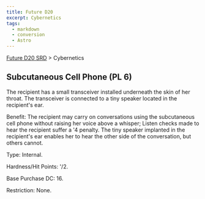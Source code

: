 ```yaml
---
title: Future D20
excerpt: Cybernetics
tags:
  - markdown
  - conversion
  - Astro
---
```






[Future D20 SRD]( / ) > Cybernetics




## Subcutaneous Cell Phone (PL 6)


The recipient has a small transceiver installed underneath the skin of her throat. The transceiver is connected to a tiny speaker located in the recipient's ear.


Benefit: The recipient may carry on conversations using the subcutaneous cell phone without raising her voice above a whisper; Listen checks made to hear the recipient suffer a '4 penalty. The tiny speaker implanted in the recipient's ear enables her to hear the other side of the conversation, but others cannot.


Type: Internal.


Hardness/Hit Points: '/2.


Base Purchase DC: 16.


Restriction: None.



